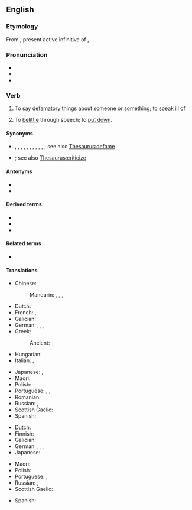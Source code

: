 ==English==
{{was wotd|2007|February|27}}

===Etymology===
From {{etyl|la|en}} {{m|la|vīlificāre}}, present active infinitive of {{m|la|vīlificō||villify}},

===Pronunciation===
* {{IPA|/ˈvɪl.ɪ.faɪ/|lang=en}}
* {{audio|en-us-vilify.ogg|Audio (US)|lang=en}}
* {{audio|en-au-vilify.ogg|Audio (AU)|lang=en}}

===Verb===
{{en-verb|vilif|ies}}

# {{lb|en|transitive}} To say [[defamatory]] things about someone or something; to [[speak ill of]].
# {{lb|en|transitive}} To [[belittle]] through speech; to [[put down]].

====Synonyms====
* {{sense|say defamatory things about}} {{l|en|abuse}}, {{l|en|assail}}, {{l|en|criticize}}, {{l|en|decry}}, {{l|en|denigrate}}, {{l|en|demonize}}, {{l|en|denounce}}, {{l|en|libel}}, {{l|en|revile}}, {{l|en|slander}}, {{l|en|run down}}; see also [[Thesaurus:defame]]
* {{sense|belittle, put down}} {{l|en|berate}}; see also [[Thesaurus:criticize]]

====Antonyms====
* {{l|en|glorify}}
* {{l|en|praise}}

====Derived terms====
* {{l|en|vilification}}
* {{l|en|vilifiable}}
* {{l|en|vilifier}}

====Related terms====
* {{l|en|vile}}

====Translations====
{{trans-top|say defamatory things about; to speak ill of}}
* Chinese:
*: Mandarin: {{t+|cmn|詆毀|sc=Hani}}, {{t+|cmn|诋毁|tr=dǐhuǐ|sc=Hani}}, {{t+|cmn|醜化|sc=Hani}}, {{t+|cmn|丑化|tr=chǒuhuà|sc=Hani}}
* Dutch: {{t+|nl|verguizen}}
* French: {{t+|fr|diffamer}}, {{t+|fr|vilipender}}
* Galician: {{t|gl|deostar}}, {{t+|gl|denigrar}}
* German: {{t+|de|diffamieren}}, {{t+|de|verleumden}}, {{t+|de|verunglimpfen}}, {{t+|de|verteufeln}}
* Greek:
*: Ancient: {{t|grc|κακηγορέω}}
* Hungarian: {{t+|hu|rágalmaz}}
* Italian: {{t+|it|denigrare}}, {{t+|it|vilipendere}}
{{trans-mid}}
* Japanese: {{t|ja|貶す|tr=kenasu|sc=Jpan}}, {{t|ja|謗る|tr=soshiru|sc=Jpan}}
* Maori: {{t|mi|whakahariharitae}}
* Polish: {{t+|pl|oczerniać}}
* Portuguese: {{t|pt|vilificar}}, {{t+|pt|vilipendiar}}, {{t+|pt|difamar}}
* Romanian: {{t+|ro|denigra}}
* Russian: {{t+|ru|очерня́ть}}, {{t+|ru|поноси́ть}}
* Scottish Gaelic: {{t|gd|càin}}
* Spanish: {{t+|es|vilipendiar}}
{{trans-bottom}}

{{trans-top|denounce, belittle through speech}}
* Dutch: {{t+|nl|kleineren}}
* Finnish: {{t+|fi|panetella}}
* Galician: {{t+|gl|denigrar}}
* German: {{t+|de|herabwürdigen}}, {{t|de|heruntermachen}}, {{t+|de|schlechtmachen}}, {{t|de|herunterputzen}}
* Japanese: {{t|ja|貶める|tr=otoshimeru}}
{{trans-mid}}
* Maori: {{t|mi|whakahariharitae}}
* Polish: {{t+|pl|potępiać}}
* Portuguese: {{t+|pt|difamar}}, {{t+|pt|diminuir}}
* Russian: {{t+|ru|унижа́ть}}, {{t+|ru|опуска́ть}} {{qualifier|colloquial}}
* Scottish Gaelic: {{t|gd|càin}}
{{trans-bottom}}

{{checktrans-top}}
* Spanish: {{t+check|es|acusar}}
{{trans-mid}}
{{trans-bottom}}